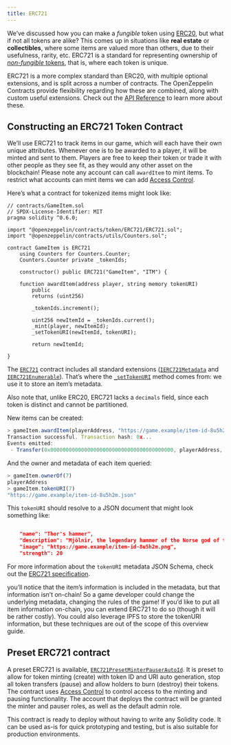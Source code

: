 ```yaml
---
title: ERC721
---
```


We’ve discussed how you can make a _fungible_ token using [ERC20](/contracts/3.x/erc20), but what if not all tokens are alike? This comes up in situations like **real estate** or **collectibles**, where some items are valued more than others, due to their usefulness, rarity, etc. ERC721 is a standard for representing ownership of [_non-fungible_ tokens](/contracts/3.x/tokens#different-kinds-of-tokens), that is, where each token is unique.

ERC721 is a more complex standard than ERC20, with multiple optional extensions, and is split across a number of contracts. The OpenZeppelin Contracts provide flexibility regarding how these are combined, along with custom useful extensions. Check out the [API Reference](/contracts/3.x/api/token/ERC721) to learn more about these.

## Constructing an ERC721 Token Contract

We’ll use ERC721 to track items in our game, which will each have their own unique attributes. Whenever one is to be awarded to a player, it will be minted and sent to them. Players are free to keep their token or trade it with other people as they see fit, as they would any other asset on the blockchain!  Please note any account can call `awardItem` to mint items.  To restrict what accounts can mint items we can add [Access Control](/contracts/3.x/access-control).

Here’s what a contract for tokenized items might look like:

```solidity
// contracts/GameItem.sol
// SPDX-License-Identifier: MIT
pragma solidity ^0.6.0;

import "@openzeppelin/contracts/token/ERC721/ERC721.sol";
import "@openzeppelin/contracts/utils/Counters.sol";

contract GameItem is ERC721
    using Counters for Counters.Counter;
    Counters.Counter private _tokenIds;

    constructor() public ERC721("GameItem", "ITM") {

    function awardItem(address player, string memory tokenURI)
        public
        returns (uint256)

        _tokenIds.increment();

        uint256 newItemId = _tokenIds.current();
        _mint(player, newItemId);
        _setTokenURI(newItemId, tokenURI);

        return newItemId;

}
```

The [`ERC721`](/contracts/3.x/api/token/ERC721#ERC721) contract includes all standard extensions ([`IERC721Metadata`](/contracts/3.x/api/token/ERC721#IERC721Metadata) and [`IERC721Enumerable`](/contracts/3.x/api/token/ERC721#IERC721Enumerable)). That’s where the [`_setTokenURI`](/contracts/3.x/api/token/ERC721#ERC721-_setTokenURI-uint256-string-) method comes from: we use it to store an item’s metadata.

Also note that, unlike ERC20, ERC721 lacks a `decimals` field, since each token is distinct and cannot be partitioned.

New items can be created:

```javascript
> gameItem.awardItem(playerAddress, "https://game.example/item-id-8u5h2m.json")
Transaction successful. Transaction hash: 0x...
Events emitted:
 - Transfer(0x0000000000000000000000000000000000000000, playerAddress, 7)
```

And the owner and metadata of each item queried:

```javascript
> gameItem.ownerOf(7)
playerAddress
> gameItem.tokenURI(7)
"https://game.example/item-id-8u5h2m.json"
```

This `tokenURI` should resolve to a JSON document that might look something like:

```json

    "name": "Thor's hammer",
    "description": "Mjölnir, the legendary hammer of the Norse god of thunder.",
    "image": "https://game.example/item-id-8u5h2m.png",
    "strength": 20

```

For more information about the `tokenURI` metadata JSON Schema, check out the [ERC721 specification](https://eips.ethereum.org/EIPS/eip-721).

<Callout>
you’ll notice that the item’s information is included in the metadata, but that information isn’t on-chain! So a game developer could change the underlying metadata, changing the rules of the game! If you’d like to put all item information on-chain, you can extend ERC721 to do so (though it will be rather costly). You could also leverage IPFS to store the tokenURI information, but these techniques are out of the scope of this overview guide.
</Callout>

## Preset ERC721 contract
A preset ERC721 is available, [`ERC721PresetMinterPauserAutoId`](/contracts/3.x/api/presets#ERC721PresetMinterPauserAutoId). It is preset to allow for token minting (create) with token ID and URI auto generation, stop all token transfers (pause) and allow holders to burn (destroy) their tokens. The contract uses [Access Control](/contracts/3.x/access-control) to control access to the minting and pausing functionality.  The account that deploys the contract will be granted the minter and pauser roles, as well as the default admin role.

This contract is ready to deploy without having to write any Solidity code.  It can be used as-is for quick prototyping and testing, but is also suitable for production environments.

